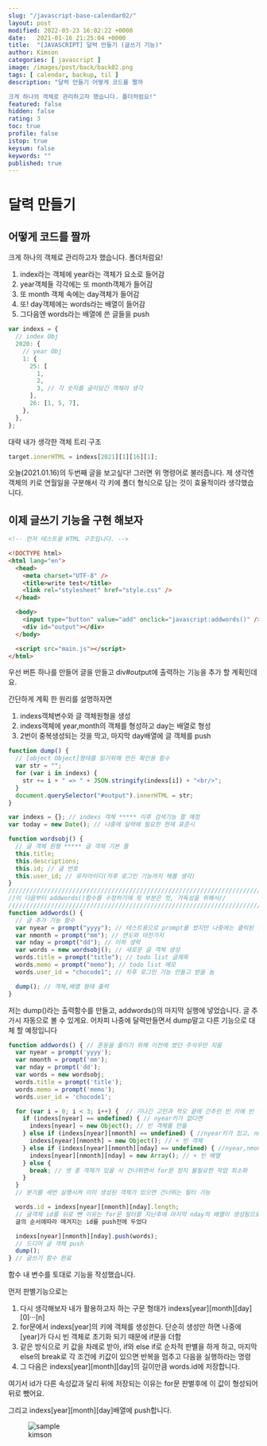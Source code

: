 ```yaml
---
slug: "/javascript-base-calendar02/"
layout: post
modified: 2022-03-23 16:02:22 +0000
date:   2021-01-16 21:25:04 +0000
title:  "[JAVASCRIPT] 달력 만들기 (글쓰기 기능)"
author: Kimson
categories: [ javascript ]
image: /images/post/back/back02.png
tags: [ calendar, backup, til ]
description: "달력 만들기 어떻게 코드를 짤까

크게 하나의 객체로 관리하고자 했습니다. 폴더처럼요!"
featured: false
hidden: false
rating: 3
toc: true
profile: false
istop: true
keysum: false
keywords: ""
published: true
---
```


# 달력 만들기

## 어떻게 코드를 짤까

크게 하나의 객체로 관리하고자 했습니다. 폴더처럼요!

1. index라는 객체에 year라는 객체가 요소로 들어감
2. year객체들 각각에는 또 month객체가 들어감
3. 또 month 객체 속에는 day객체가 들어감
4. 또! day객체에는 words라는 배열이 들어감
5. 그다음엔 words라는 배열에 쓴 글들을 push

```javascript
var indexs = {
  // index Obj
  2020: {
    // year Obj
    1: {
      25: [
        1,
        2,
        3, // 각 숫자를 글이담긴 객체라 생각
      ],
      26: [1, 5, 7],
    },
  },
};
```

대략 내가 생각한 객체 트리 구조

```javascript
target.innerHTML = indexs[2021][1][16][1];
```

오늘(2021.01.16)의 두번째 글을 보고싶다! 그러면 위 명령어로 불러줍니다. 제 생각엔 객체의 키로 연월일을 구분해서 각 키에 폴더 형식으로 담는 것이 효율적이라 생각했습니다.

## 이제 글쓰기 기능을 구현 해보자

```html
<!-- 먼저 테스트용 HTML 구조입니다. -->

<!DOCTYPE html>
<html lang="en">
  <head>
    <meta charset="UTF-8" />
    <title>write test</title>
    <link rel="stylesheet" href="style.css" />
  </head>

  <body>
    <input type="button" value="add" onclick="javascript:addwords()" />
    <div id="output"></div>
  </body>

  <script src="main.js"></script>
</html>
```

우선 버튼 하나를 만들어 글을 만들고 div#output에 출력하는 기능을 추가 할 계획인데요.

간단하게 계획 한 원리를 설명하자면

1. indexs객체변수와 글 객체원형을 생성
2. indexs객체에 year,month의 객체를 형성하고 day는 배열로 형성
3. 2번이 중복생성되는 것을 막고, 마지막 day배열에 글 객체를 push

```javascript
function dump() {
  // [object Object]형태를 읽기위해 만든 확인용 함수
  var str = "";
  for (var i in indexs) {
    str += i + " => " + JSON.stringify(indexs[i]) + "<br/>";
  }
  document.querySelector("#output").innerHTML = str;
}

var indexs = {}; // indexs 객체 ***** 이후 검색기능 할 예정
var today = new Date(); // 나중에 달력에 필요한 현재 표준시

function wordsobj() {
  // 글 객체 원형 ***** 글 객체 기본 틀
  this.title;
  this.descriptions;
  this.id; // 글 번호
  this.user_id; // 유저아이디(차후 로그인 기능까지 해볼 생각)
}
/////////////////////////////////////////////////////////////////////////
//이 다음부터 addwords()함수를 수정하기에 윗 부분은 컷, 가독성을 위해서//
/////////////////////////////////////////////////////////////////////////
function addwords() {
  // 글 추가 기능 함수
  var nyear = prompt("yyyy"); // 테스트용으로 prompt를 썼지만 나중에는 클릭된 일자의 연도를 받을 예정
  var nmonth = prompt("mm"); // 연도와 마찬가지
  var nday = prompt("dd"); // 이하 생략
  var words = new wordsobj(); // 새로운 글 객체 생성
  words.title = prompt("title"); // todo list 글제목
  words.memo = prompt("memo"); // todo list 메모
  words.user_id = "chocode1"; // 차후 로그인 기능 만들고 받을 놈

  dump(); // 객체,배열 형태 출력
}
```

저는 dump()라는 출력함수를 만들고, addwords()의 마지막 실행에 넣었습니다. 글 추가시 자동으로 볼 수 있게요. 어차피 나중에 달력만들면서 dump말고 다른 기능으로 대체 할 예정입니다

```javascript
function addwords() { // 혼동을 줄이기 위해 이전에 썼던 주석우만 지움
  var nyear = prompt('yyyy');
  var nmonth = prompt('mm');
  var nday = prompt('dd');
  var words = new wordsobj;
  words.title = prompt('title');
  words.memo = prompt('memo');
  words.user_id = 'chocode1';

  for (var i = 0; i < 3; i++) {  // 기나긴 고민과 착오 끝에 간추린 빈 키에 빈 객체 넣기
    if (indexs[nyear] == undefined) { // nyear키가 없다면
      indexs[nyear] = new Object(); // 빈 객체를 만듦
    } else if (indexs[nyear][nmonth] == undefined) { //nyear키가 있고, nmonth키 없다면
      indexs[nyear][nmonth] = new Object(); // + 빈 객체
    } else if (indexs[nyear][nmonth][nday] == undefined) { //nyear,nmonth 있고 nday없다면
      indexs[nyear][nmonth][nday] = new Array(); // + 빈 배열
    } else {
      break; // 셋 중 객체가 있을 시 건너뛰면서 for문 정지 불필요한 작업 최소화
    }
  }
  // 분기를 세번 실행시켜 이미 생성된 객체가 있으면 건너뛰는 필터 기능

  words.id = indexs[nyear][nmonth][nday].length;
  // 글객체 id를 뒤로 뺀 이유는 for문 필터를 지난후에 마지막 nday의 배열이 생성됨으로
  글의 순서에따라 매겨지는 id를 push전에 두었다

  indexs[nyear][nmonth][nday].push(words);
  // 드디어 글 객체 push
  dump();
} // 글쓰기 함수 완료
```

함수 내 변수를 토대로 기능을 작성했습니다.

먼저 판별기능으로는

1. 다시 생각해보자 내가 활용하고자 하는 구문 형태가 indexs[year][month][day][0]···[n]
2. for문에서 indexs[year]의 키에 객체를 생성한다. 단순히 생성만 하면 나중에 [year]가 다시 빈 객체로 초기화 되기 때문에 if문을 더함
3. 같은 방식으로 키 값을 차례로 받아, if와 else if로 순차적 판별을 하게 하고, 마지막 else의 break로 각 조건에 키값이 있으면 반복을 멈추고 다음을 실행하라는 명령
4. 그 다음은 indexs[year][month][day]의 길이만큼 words.id에 저장합니다.

여기서 id가 다른 속성값과 달리 뒤에 저장되는 이유는 for문 판별후에 이 값이 형성되어 뒤로 뺐어요.

그리고 indexs[year][month][day]배열에 push합니다.

<figure className='text-center'>
  <span className='w-inline-block'>
    <img src='/assets/images/post/back/back01.png' alt='sample' title='sample' />
    <figcaption>kimson</figcaption>
  </span>
</figure>

